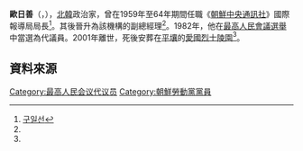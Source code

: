 {{noteTA
|G1=Country
|G2=Korea
}}

'''歐日善'''（{{lang|ko|구일선}}，{{bd|?||2001年||}}），[[北韓|北韓]]政治家，曾在1959年至64年期間任職《[[朝鮮中央通訊社|朝鮮中央通訊社]]》國際報導局局長<ref name="cybernk">[http://www.cybernk.net/infoText/InfoHumanDetail.aspx?rightType=3&SearchSubject=null&SearchSubject=null&SearchSubject=null&SearchSubject=null&SearchSubject=null&SearchSubject=null&SearchSubject=null&SearchSubject=null&SearchSubject=null&SearchSubject=null&SearchSubject=null&SearchSubject=null&SearchSubject=null&SearchAdminst=null&SearchAdminst=null&SearchAdminst=null&SearchAdminst=null&SearchAdminst=null&SearchAdminst=null&SearchAdminst=null&SearchAdminst=null&SearchAdminst=null&SearchAdminst=null&SearchAdminst=null&SearchAdminst=null&SearchAdminst=null&SearchSubject=null&SearchAdminst=null&SearchSubject=null&SearchAdminst=null&SearchSubject=null&SearchAdminst=null&SearchSubject=null&SearchAdminst=null&SearchSubject=null&SearchAdminst=null&SearchSubject=null&SearchAdminst=null&SearchSubject=null&SearchAdminst=null&SearchSubject=null&SearchAdminst=null&SearchSubject=null&SearchAdminst=null&SearchSubject=null&SearchAdminst=null&SearchSubject=null&SearchAdminst=null&SearchSubject=null&SearchAdminst=null&SearchSubject=null&SearchAdminst=null&SearchSubject=null&SearchAdminst=null&SearchSubject=null&SearchAdminst=null&SearchSubject=null&SearchAdminst=null&schword=&cp=5&mc=EJ0902&hid=EJ090200227181&direct=1&SearchSubject=null&SearchAdminst=null 구일선]</ref>。其後晉升為該機構的副總經理<ref name="cybernk"/>。1982年，他在[[1982年朝鮮民主主義人民共和國最高人民會議選舉|最高人民會議選舉]]中當選為代議員。2001年離世，死後安葬在[[平壤|平壤]]的[[愛國烈士陵園|愛國烈士陵園]]<ref name="cybernk"/>。

==資料來源==
{{reflist}}

[[Category:最高人民会议代议员|Category:最高人民会议代议员]]
[[Category:朝鮮勞動黨黨員|Category:朝鮮勞動黨黨員]]